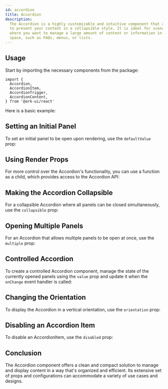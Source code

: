 ```yaml
---
id: accordion
title: Accordion
description:
  The Accordion is a highly customizable and intuitive component that allows you
  to present your content in a collapsible style. It is ideal for scenarios
  where you want to manage a large amount of content or information in a limited
  space, such as FAQs, menus, or lists.
---
```



<Playground />

## Usage

Start by importing the necessary components from the package:

```tsx
import {
  Accordion,
  AccordionItem,
  AccordionTrigger,
  AccordionContent,
} from '@ark-ui/react'
```

Here is a basic example:

<Story id="Basic" />

## Setting an Initial Panel

To set an initial panel to be open upon rendering, use the `defaultValue` prop:

<Story id="Initial" />

## Using Render Props

For more control over the Accordion's functionality, you can use a function as a
child, which provides access to the Accordion API:

<Story id="RenderProp" />

## Making the Accordion Collapsible

For a collapsible Accordion where all panels can be closed simultaneously, use
the `collapsible` prop:

<Story id="Collapsible" />

## Opening Multiple Panels

For an Accordion that allows multiple panels to be open at once, use the
`multiple` prop:

<Story id="Multiple" />

## Controlled Accordion

To create a controlled Accordion component, manage the state of the currently
opened panels using the `value` prop and update it when the `onChange` event
handler is called:

<Story id="Controlled" />

## Changing the Orientation

To display the Accordion in a vertical orientation, use the `orientation` prop:

<Story id="Vertical" />

## Disabling an Accordion Item

To disable an AccordionItem, use the `disabled` prop:

<Story id="Disabled" />

## Conclusion

The Accordion component offers a clean and compact solution to manage and
display content in a way that's organized and efficient. Its extensive set of
props and configurations can accommodate a variety of use cases and designs.
